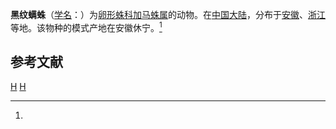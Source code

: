 {{Speciesbox
| taxon = Gamasomorpha nigrilneata
| binomial_authority = (Xu, 1986)<ref name='id12863'>{{cite web| url =http://www.bioinfo.cn/db05/BjdwSpecies.php?action=view&id=12863| title =黑纹螨蛛| work =《中国动物物种编目数据库》| publisher =中国科学院微生物研究所| author =中国科学院动物研究所| accessdate =2009-04-28| deadurl =yes| archiveurl =https://web.archive.org/web/20160305110630/http://www.bioinfo.cn/db05/BjdwSpecies.php?action=view&id=12863| archivedate =2016-03-05}}</ref>
}}

'''黑纹螨蛛'''（[[学名|学名]]：{{lang|la|''Gamasomorpha nigrilneata''}}）为[[卵形蛛科|卵形蛛科]][[加马蛛属|加马蛛属]]的动物。在[[中国大陆|中国大陆]]，分布于[[安徽|安徽]]、[[浙江|浙江]]等地。该物种的模式产地在安徽休宁。<ref name='id12863'/>

== 参考文献 ==
{{reflist}}

{{蜘蛛小作品}}

{{taxonbar}}
[[Category:_1986年描述的动物|H]]
[[Category:加马蛛属|H]]